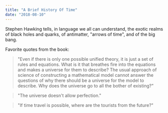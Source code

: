 ```yaml
---
title: "A Brief History Of Time"
date: "2018-08-10"
---
```


Stephen Hawking tells, in language we all can understand, the exotic realms of black holes and quarks, of antimatter, "arrows of time", and of the big bang.

Favorite quotes from the book:

> "Even if there is only one possible unified theory, it is just a set of rules and equations. What is it that breathes fire into the equations and makes a universe for them to describe? The usual approach of science of constructing a mathematical model cannot answer the questions of why there should be a universe for the model to describe. Why does the universe go to all the bother of existing?"

> "The universe doesn't allow perfection."

> "If time travel is possible, where are the tourists from the future?"
